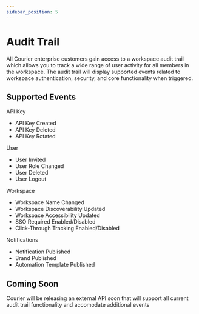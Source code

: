```yaml
---
sidebar_position: 5
---
```


# Audit Trail

All Courier enterprise customers gain access to a workspace audit trail which allows you to track a wide range of user activity for all members in the workspace.
The audit trail will display supported events related to workspace authentication, security, and core functionality when triggered.

## Supported Events

API Key
- API Key Created
- API Key Deleted
- API Key Rotated

User
- User Invited
- User Role Changed
- User Deleted
- User Logout

Workspace
- Workspace Name Changed
- Workspace Discoverability Updated
- Workspace Accessibility Updated
- SSO Required Enabled/Disabled
- Click-Through Tracking Enabled/Disabled

Notifications
- Notification Published
- Brand Published
- Automation Template Published

## Coming Soon

Courier will be releasing an external API soon that will support all current audit trail functionality and accomodate additional events
